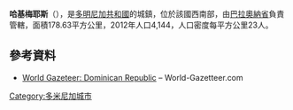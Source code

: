{{Coord|18|19|12|N|71|10|12|W|display=title}}

'''哈基梅耶斯'''（{{lang-es|Jaquimeyes}}），是[[多明尼加共和國|多明尼加共和國]]的城鎮，位於該國西南部，由[[巴拉奧納省|巴拉奧納省]]負責管轄，面積178.63平方公里，2012年人口4,144，人口密度每平方公里23人。

==參考資料==
*[https://archive.today/20121204181725/http://world-gazetteer.com/wg.php?x=&men=gcis&lng=en&des=wg&geo=-65&srt=npan&col=abcdefghinoq&msz=1500&pt=c&va=x World Gazeteer: Dominican Republic] – World-Gazetteer.com

{{DominicanRepublic-geo-stub}}
[[Category:多米尼加城市|Category:多米尼加城市]]